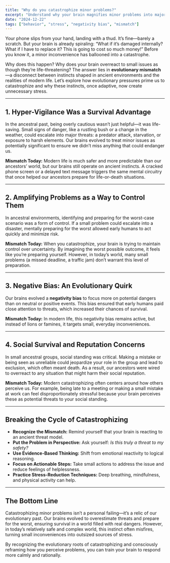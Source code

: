```yaml
---
title: "Why do you catastrophize minor problems?"
excerpt: "Understand why your brain magnifies minor problems into major threats and how evolutionary psychology explains it."
date: "2024-12-22"
tags: ["behavior", "stress", "negativity bias", "mismatch"]
---
```


Your phone slips from your hand, landing with a thud. It’s fine—barely a scratch. But your brain is already spiraling: “What if it’s damaged internally? What if I have to replace it? This is going to cost so much money!” Before you know it, a minor inconvenience has ballooned into a catastrophe.

Why does this happen? Why does your brain overreact to small issues as though they’re life-threatening? The answer lies in **evolutionary mismatch**—a disconnect between instincts shaped in ancient environments and the realities of modern life. Let’s explore how evolutionary pressures prime us to catastrophize and why these instincts, once adaptive, now create unnecessary stress.

---

## 1. Hyper-Vigilance Was a Survival Advantage

In the ancestral past, being overly cautious wasn’t just helpful—it was life-saving. Small signs of danger, like a rustling bush or a change in the weather, could escalate into major threats: a predator attack, starvation, or exposure to harsh elements. Our brains evolved to treat minor issues as potentially significant to ensure we didn’t miss anything that could endanger us.

**Mismatch Today:** Modern life is much safer and more predictable than our ancestors’ world, but our brains still operate on ancient instincts. A cracked phone screen or a delayed text message triggers the same mental circuitry that once helped our ancestors prepare for life-or-death situations.

---

## 2. Amplifying Problems as a Way to Control Them

In ancestral environments, identifying and preparing for the worst-case scenario was a form of control. If a small problem could escalate into a disaster, mentally preparing for the worst allowed early humans to act quickly and minimize risk.

**Mismatch Today:** When you catastrophize, your brain is trying to maintain control over uncertainty. By imagining the worst possible outcome, it feels like you’re preparing yourself. However, in today’s world, many small problems (a missed deadline, a traffic jam) don’t warrant this level of preparation.

---

## 3. Negative Bias: An Evolutionary Quirk

Our brains evolved a **negativity bias** to focus more on potential dangers than on neutral or positive events. This bias ensured that early humans paid close attention to threats, which increased their chances of survival.

**Mismatch Today:** In modern life, this negativity bias remains active, but instead of lions or famines, it targets small, everyday inconveniences.

---

## 4. Social Survival and Reputation Concerns

In small ancestral groups, social standing was critical. Making a mistake or being seen as unreliable could jeopardize your role in the group and lead to exclusion, which often meant death. As a result, our ancestors were wired to overreact to any situation that might harm their social reputation.

**Mismatch Today:** Modern catastrophizing often centers around how others perceive us. For example, being late to a meeting or making a small mistake at work can feel disproportionately stressful because your brain perceives these as potential threats to your social standing.

---

## Breaking the Cycle of Catastrophizing

- **Recognize the Mismatch:** Remind yourself that your brain is reacting to an ancient threat model.  
- **Put the Problem in Perspective:** Ask yourself: *Is this truly a threat to my safety?*  
- **Use Evidence-Based Thinking:** Shift from emotional reactivity to logical reasoning.  
- **Focus on Actionable Steps:** Take small actions to address the issue and reduce feelings of helplessness.  
- **Practice Stress-Reduction Techniques:** Deep breathing, mindfulness, and physical activity can help.  

---

## The Bottom Line

Catastrophizing minor problems isn’t a personal failing—it’s a relic of our evolutionary past. Our brains evolved to overestimate threats and prepare for the worst, ensuring survival in a world filled with real dangers. However, in today’s relatively safe and complex world, this instinct often misfires, turning small inconveniences into outsized sources of stress.

By recognizing the evolutionary roots of catastrophizing and consciously reframing how you perceive problems, you can train your brain to respond more calmly and rationally.

